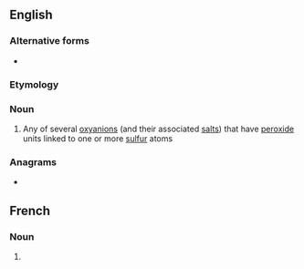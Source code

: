 ==English==

===Alternative forms===
* {{l|en|persulphate}}

===Etymology===
{{prefix|en|per|sulfate}}

===Noun===
{{wikipedia}}
{{en-noun}}

# {{lb|en|inorganic chemistry}} Any of several [[oxyanion]]s (and their associated [[salt]]s) that have [[peroxide]] units linked to one or more [[sulfur]] atoms

===Anagrams===
* {{anagrams|en|a=aeeflprstu|afterpulse}}
==French==

===Noun===
{{fr-noun|m}}

# {{l|en|persulfate}}